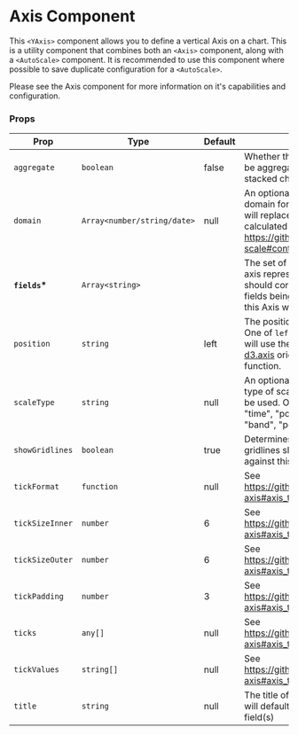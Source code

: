 
<Meta title="Components/Axis/YAxis" />

# Axis Component

This `<YAxis>` component allows you to define a vertical Axis on a chart. This is a utility component that combines both an <LinkTo kind="components-axis-types--string-axis#axis-component">`<Axis>`</LinkTo> component, along with a `<AutoScale>` component. It is recommended to use this component where possible to save duplicate configuration for a `<AutoScale>`.

Please see the <LinkTo kind="components-axis-types--string-axis#axis-component">Axis</LinkTo> component for more information on it's capabilities and configuration.

<Canvas>
    <Story id="components-axis-yaxis--y-axis-story" />
</Canvas>

### Props

| Prop            | Type                        | Default | Note                                                                                                                                                     |
| --------------- | --------------------------- | ------- | -------------------------------------------------------------------------------------------------------------------------------------------------------- |
| `aggregate`     | `boolean`                   | false   | Whether the scale should be aggregated (used for stacked charts)                                                                                         |
| `domain`        | `Array<number/string/date>` | null    | An optional override of the domain for the scale. This will replace any auto calculated domain. See https://github.com/d3/d3-scale#continuous_domain     |
| **`fields`\***  | `Array<string>`             |         | The set of fields that this axis represents. These should correspond to the fields being displayed on this Axis within the data.                         |
| `position`      | `string`                    | left    | The position of the axis. One of `left` or `right`. This will use the appropriate [d3.axis](https://github.com/d3/d3-axis#axisTop) orientation function. |
| `scaleType`     | `string`                    | null    | An optional override of the type of scale that should be used. One of "linear", "time", "power", "log", "band", "point"                                  |
| `showGridlines` | `boolean`                   | true    | Determines whether gridlines should be shown against this axis.                                                                                          |
| `tickFormat`    | `function`                  | null    | See https://github.com/d3/d3-axis#axis_tickFormat                                                                                                        |
| `tickSizeInner` | `number`                    | 6       | See https://github.com/d3/d3-axis#axis_tickSizeInner.                                                                                                    |
| `tickSizeOuter` | `number`                    | 6       | See https://github.com/d3/d3-axis#axis_tickSizeOuter.                                                                                                    |
| `tickPadding`   | `number`                    | 3       | See https://github.com/d3/d3-axis#axis_tickPadding.                                                                                                      |
| `ticks`         | `any[]`                     | null    | See https://github.com/d3/d3-axis#axis_ticks                                                                                                             |
| `tickValues`    | `string[]`                  | null    | See https://github.com/d3/d3-axis#axis_tickValues                                                                                                        |
| `title`         | `string`                    | null    | The title of the axis. This will default to the value in field(s)                                                                                        |

<br />
